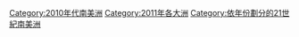 {{portal|南美洲}}
{{Commons category|2011 in South America}}
{{Year by category
|m=2
|c=0
|d=1
|y=1
|cat=南美洲
|sortkey=南美洲
|parent=依年份劃分的21世紀南美洲
|subcat=2010年代南美洲
}}
[[Category:2010年代南美洲|Category:2010年代南美洲]]
[[Category:2011年各大洲|Category:2011年各大洲]]
[[Category:依年份劃分的21世紀南美洲|Category:依年份劃分的21世紀南美洲]]